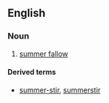 ==English==

===Noun===
{{en-noun|head=[[summer]]-[[stirring]]|-}}

# [[summer fallow]]

====Derived terms====
* [[summer-stir]], [[summerstir]]<!--verb; back-formation-->